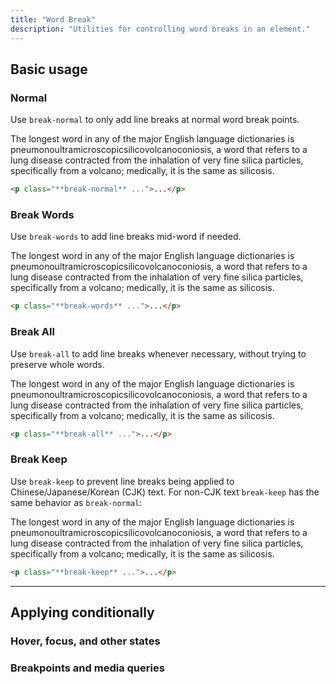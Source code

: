 ```yaml
---
title: "Word Break"
description: "Utilities for controlling word breaks in an element."
---
```




## Basic usage

### Normal

Use `break-normal` to only add line breaks at normal word break points.

<Example p="none">
  <div class="overflow-x-scroll sm:overflow-x-visible px-4">
    <div class="mx-auto max-w-sm bg-white shadow-xl p-8 text-slate-500 dark:bg-slate-800 dark:text-slate-400">
      <p class="break-normal">The longest word in any of the major English language dictionaries is
      <span class="text-slate-900 font-medium dark:text-slate-200">pneumonoultramicroscopicsilicovolcanoconiosis,</span>
      a word that refers to a lung disease contracted from the inhalation of very fine silica particles, specifically from a volcano; medically, it is the same as silicosis.</p>
    </div>
  </div>
</Example>

```html
<p class="**break-normal** ...">...</p>
```

### Break Words

Use `break-words` to add line breaks mid-word if needed.

<Example p="none">
  <div class="px-4">
    <div class="mx-auto max-w-sm bg-white shadow-xl p-8 text-slate-500 dark:bg-slate-800 dark:text-slate-400">
      <p class="break-words">The longest word in any of the major English language dictionaries is
      <span class="text-slate-900 font-medium dark:text-slate-200">pneumonoultramicroscopicsilicovolcanoconiosis,</span>
      a word that refers to a lung disease contracted from the inhalation of very fine silica particles, specifically from a volcano; medically, it is the same as silicosis.</p>
    </div>
  </div>
</Example>

```html
<p class="**break-words** ...">...</p>
```

### Break All

Use `break-all` to add line breaks whenever necessary, without trying to preserve whole words.

<Example p="none">
  <div class="px-4">
    <div class="mx-auto max-w-sm bg-white shadow-xl p-8 text-slate-500 dark:bg-slate-800 dark:text-slate-400">
      <p class="break-all">The longest word in any of the major English language dictionaries is
      <span class="text-slate-900 font-medium dark:text-slate-200">pneumonoultramicroscopicsilicovolcanoconiosis,</span>
      a word that refers to a lung disease contracted from the inhalation of very fine silica particles, specifically from a volcano; medically, it is the same as silicosis.</p>
    </div>
  </div>
</Example>

```html
<p class="**break-all** ...">...</p>
```

### Break Keep

Use `break-keep` to prevent line breaks being applied to Chinese/Japanese/Korean (CJK) text. For non-CJK text `break-keep` has the same behavior as `break-normal`:

<Example p="none">
  <div class="px-4">
    <div class="mx-auto max-w-sm bg-white shadow-xl p-8 text-slate-500 dark:bg-slate-800 dark:text-slate-400">
      <p class="break-keep">The longest word in any of the major English language dictionaries is
      <span class="text-slate-900 font-medium dark:text-slate-200">pneumonoultramicroscopicsilicovolcanoconiosis,</span>
      a word that refers to a lung disease contracted from the inhalation of very fine silica particles, specifically from a volcano; medically, it is the same as silicosis.</p>
    </div>
  </div>
</Example>

```html
<p class="**break-keep** ...">...</p>
```

---

## <Heading ignore>Applying conditionally</Heading>

### <Heading ignore>Hover, focus, and other states</Heading>

<HoverFocusAndOtherStates defaultClass="break-normal" featuredClass="break-all" element="p" />

### <Heading ignore>Breakpoints and media queries</Heading>

<BreakpointsAndMediaQueries defaultClass="break-normal" featuredClass="break-all" element="p" />

